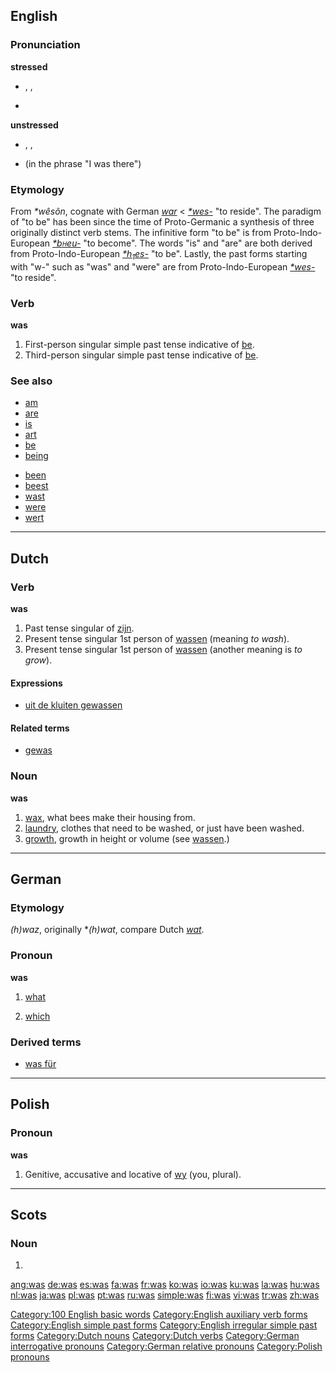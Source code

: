 {{see|wąs}}
{{wikipedia|Was (disambiguation)}}
==English==

{{rank|in|I|that|8|was|he|his|with}}

===Pronunciation===
'''stressed'''
*{{IPA|/wɒz/, /wʌz/}}, {{SAMPA|/wQz/, /wVz/}}, {{AHD|wŏz, wŭz}}
*{{audio|en-us-was-stressed.ogg|Audio (US)}}
*:{{rhymes|ɒz}}

'''unstressed'''
*{{IPA|/wəz/}}, {{SAMPA|/w@z/}}, {{AHD|wəz}}
*{{audio|en-us-was-unstressed.ogg|Audio (US)}} (in the phrase "I was there")

===Etymology===
From {{Ger.}} ''*wêsôn'', cognate with German ''[[war]]'' < {{PIE.}} ''[[Wiktionary Appendix:Proto-Indo-European roots|*wes-]]'' "to reside". The paradigm of "to be" has been since the time of Proto-Germanic a synthesis of three originally distinct verb stems. The infinitive form "to be" is from Proto-Indo-European ''[[Wiktionary Appendix:Proto-Indo-European roots|*b<font size=-2>H</font>eu-]]'' "to become". The words "is" and "are" are both derived from Proto-Indo-European ''[[Wiktionary Appendix:Proto-Indo-European roots|*h<sub>1</sub>es-]]'' "to be". Lastly, the past forms starting with "w-" such as "was" and "were" are from Proto-Indo-European ''[[Wiktionary Appendix:Proto-Indo-European roots|*wes-]]'' "to reside".

===Verb===
'''was'''

# First-person singular simple past tense indicative of [[be]].
# Third-person singular simple past tense indicative of [[be]].

===See also===
{{top2}}
*[[am]]
*[[are]]
*[[is]]
*[[art]]
*[[be]]
*[[being]]
{{mid2}}
*[[been]]
*[[beest]]
*[[wast]]
*[[were]]
*[[wert]]
{{bottom}}

[[Category:100 English basic words]]
[[Category:English auxiliary verb forms]]
[[Category:English simple past forms]]
[[Category:English irregular simple past forms]]

----

==Dutch==

===Verb===
'''was'''

# Past tense singular of [[zijn]].
# Present tense singular 1st person of [[wassen]] (meaning ''to wash'').
# Present tense singular 1st person of [[wassen]] (another meaning is ''to grow'').

====Expressions====
*[[uit de kluiten gewassen]]

====Related terms====
*[[gewas]] {{n}}

===Noun===
'''was''' {{m}}

# [[wax]], what bees make their housing from.
# [[laundry]], clothes that need to be washed, or just have been washed.
# [[growth]], growth in height or volume (see [[wassen]].)

[[Category:Dutch nouns]]
[[Category:Dutch verbs]]

----

==German==

===Etymology===
{{OHG.|de}} ''(h)waz'', originally *''(h)wat'', compare Dutch ''[[wat]]''.

===Pronoun===
'''was'''

# {{interrogative|lang=de}} [[what]]
# {{relative|lang=de}} [[which]]

===Derived terms===
*[[was für]]

[[Category:German interrogative pronouns]]
[[Category:German relative pronouns]]

----

==Polish==

===Pronoun===
'''was'''

# Genitive, accusative and locative of [[wy]] (you, plural).

[[Category:Polish pronouns]]

----

==Scots==

===Noun===
{{sco-pl}}

# {{plural of|[[wa]]|lang=Scots}}

[[ang:was]]
[[de:was]]
[[es:was]]
[[fa:was]]
[[fr:was]]
[[ko:was]]
[[io:was]]
[[ku:was]]
[[la:was]]
[[hu:was]]
[[nl:was]]
[[ja:was]]
[[pl:was]]
[[pt:was]]
[[ru:was]]
[[simple:was]]
[[fi:was]]
[[vi:was]]
[[tr:was]]
[[zh:was]]